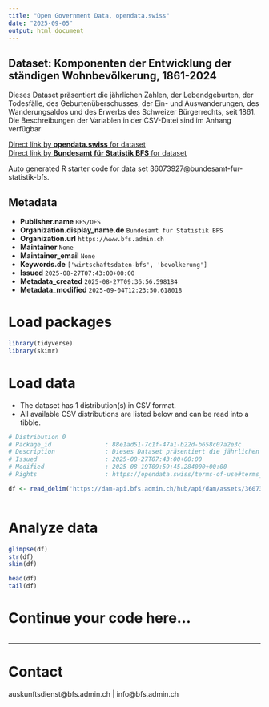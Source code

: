 ```yaml
---
title: "Open Government Data, opendata.swiss"
date: "2025-09-05"
output: html_document
---
```


## Dataset: Komponenten der Entwicklung der ständigen Wohnbevölkerung, 1861-2024

Dieses Dataset präsentiert die jährlichen Zahlen, der Lebendgeburten, der Todesfälle, des Geburtenüberschusses, der Ein- und Auswanderungen, des Wanderungsaldos und des Erwerbs des Schweizer Bürgerrechts, seit 1861. Die Beschreibungen der Variablen in der CSV-Datei sind im Anhang verfügbar

[Direct link by **opendata.swiss** for dataset](https://opendata.swiss/de/dataset/komponenten-der-entwicklung-der-standigen-wohnbevolkerung-1861-2024)<br>
[Direct link by **Bundesamt für Statistik BFS** for dataset](https://www.bfs.admin.ch/asset/de/ts-x-01.02.04.05-a)

Auto generated R starter code for data set 36073927@bundesamt-fur-statistik-bfs.

## Metadata

- **Publisher.name** `BFS/OFS`
- **Organization.display_name.de** `Bundesamt für Statistik BFS`
- **Organization.url** `https://www.bfs.admin.ch`
- **Maintainer** `None`
- **Maintainer_email** `None`
- **Keywords.de** `['wirtschaftsdaten-bfs', 'bevolkerung']`
- **Issued** `2025-08-27T07:43:00+00:00`
- **Metadata_created** `2025-08-27T09:36:56.598184`
- **Metadata_modified** `2025-09-04T12:23:50.618018`


# Load packages

```r

library(tidyverse)
library(skimr)

```

# Load data

-   The dataset has 1 distribution(s) in CSV format.
-   All available CSV distributions are listed below and can be read into a tibble.

```r

# Distribution 0
# Package_id               : 88e1ad51-7c1f-47a1-b22d-b658c07a2e3c
# Description              : Dieses Dataset präsentiert die jährlichen Zahlen, der Lebendgeburten, der Todesfälle, des Geburtenüberschusses, der Ein- und Auswanderungen, des Wanderungsaldos und des Erwerbs des Schweizer Bürgerrechts, seit 1861. Die Beschreibungen der Variablen in der CSV-Datei sind im Anhang verfügbar
# Issued                   : 2025-08-27T07:43:00+00:00
# Modified                 : 2025-08-19T09:59:45.284000+00:00
# Rights                   : https://opendata.swiss/terms-of-use#terms_by_ask

df <- read_delim('https://dam-api.bfs.admin.ch/hub/api/dam/assets/36073931/master')



```

# Analyze data

```r

glimpse(df)
str(df)
skim(df)

head(df)
tail(df)

```

# Continue your code here...

```r

```

------------------------------------------------------------------------

# Contact

auskunftsdienst@bfs.admin.ch | info@bfs.admin.ch
